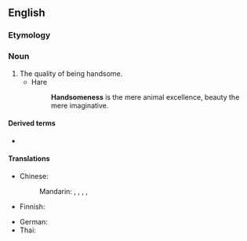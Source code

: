 ==English==

===Etymology===
{{suffix|en|handsome|ness}}

===Noun===
{{en-noun|~|es}}

# The quality of being handsome.
#* Hare
#*: '''Handsomeness''' is the mere animal excellence, beauty the mere imaginative.

====Derived terms====
* {{l|en|unhandsomeness}}

====Translations====
{{trans-top|quality of being handsome}}
* Chinese:
*: Mandarin: {{t+|cmn|帥氣|sc=Hani}}, {{t+|cmn|帅气|tr=shuàiqi|sc=Hani}}, {{t+|cmn|英俊|tr=yīngjùn|sc=Hani}}, {{t+|cmn|俊俏|tr=jùnqiào|sc=Hani}}, {{t+|cmn|漂亮|tr=piàoliang|sc=Hani}}
* Finnish: {{t+|fi|komeus}}
{{trans-mid}}
* German: {{t+|de|Schönheit|f}}
* Thai: {{t+|th|ความหล่อ}}
{{trans-bottom}}